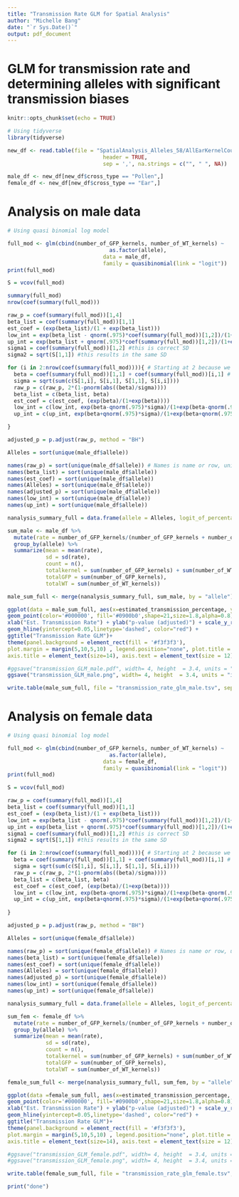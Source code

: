 ```yaml
---
title: "Transmission Rate GLM for Spatial Analysis"
author: "Michelle Bang"
date: "`r Sys.Date()`"
output: pdf_document
---
```


# GLM for transmission rate and determining alleles with significant transmission biases

```r
knitr::opts_chunk$set(echo = TRUE)
```

```r
# Using tidyverse
library(tidyverse)
```

```r
new_df <- read.table(file = "SpatialAnalysis_Alleles_58/AllEarKernelCountData_58.csv",
                              header = TRUE,
                              sep = ',', na.strings = c("", " ", NA))
```

```r
male_df <- new_df[new_df$cross_type == "Pollen",]
female_df <- new_df[new_df$cross_type == "Ear",]
```

# Analysis on male data
```r

# Using quasi binomial log model

full_mod <- glm(cbind(number_of_GFP_kernels, number_of_WT_kernels) ~
                                as.factor(allele),
                              data = male_df,
                              family = quasibinomial(link = "logit"))
print(full_mod)

S = vcov(full_mod)
```

```r
summary(full_mod)
nrow(coef(summary(full_mod)))
```

```r
raw_p = coef(summary(full_mod))[1,4]
beta_list = coef(summary(full_mod))[1,1]
est_coef = (exp(beta_list)/(1 + exp(beta_list)))
low_int = exp(beta_list - qnorm(.975)*coef(summary(full_mod))[1,2])/(1+exp(beta_list - qnorm(.975)*coef(summary(full_mod))[1,2]))
up_int = exp(beta_list + qnorm(.975)*coef(summary(full_mod))[1,2])/(1+exp(beta_list + qnorm(.975)*coef(summary(full_mod))[1,2]))
sigma1 = coef(summary(full_mod))[1,2] #this is correct SD
sigma2 = sqrt(S[1,1]) #this results in the same SD

```

```r
for (i in 2:nrow(coef(summary(full_mod)))){ # Starting at 2 because we already collected the first one...
  beta = coef(summary(full_mod))[1,1] + coef(summary(full_mod))[i,1] # Intercept + Allele coefficient .
  sigma = sqrt(sum(c(S[1,i], S[i,1], S[1,1], S[i,i])))
  raw_p = c(raw_p, 2*(1-pnorm(abs((beta)/sigma))))
  beta_list = c(beta_list, beta)
  est_coef = c(est_coef, (exp(beta)/(1+exp(beta))))
  low_int = c(low_int, exp(beta-qnorm(.975)*sigma)/(1+exp(beta-qnorm(.975)*sigma)))
  up_int = c(up_int, exp(beta+qnorm(.975)*sigma)/(1+exp(beta+qnorm(.975)*sigma)))

}

adjusted_p = p.adjust(raw_p, method = "BH")

Alleles = sort(unique(male_df$allele))

names(raw_p) = sort(unique(male_df$allele)) # Names is name or row, unique only picks unique value from dataset
names(beta_list) = sort(unique(male_df$allele))
names(est_coef) = sort(unique(male_df$allele))
names(Alleles) = sort(unique(male_df$allele))
names(adjusted_p) = sort(unique(male_df$allele))
names(low_int) = sort(unique(male_df$allele))
names(up_int) = sort(unique(male_df$allele))

nanalysis_summary_full = data.frame(allele = Alleles, logit_of_percentage = beta_list, estimated_transmission_percentage = est_coef, lower_confidence_interval = low_int, upper_confidence_interval = up_int, raw_p_value = raw_p, adj_p_value = adjusted_p)

```


```r
sum_male <- male_df %>%
  mutate(rate = number_of_GFP_kernels/(number_of_GFP_kernels + number_of_WT_kernels)) %>%
  group_by(allele) %>%
  summarize(mean = mean(rate), 
            sd = sd(rate),
            count = n(),
            totalkernel = sum(number_of_GFP_kernels) + sum(number_of_WT_kernels),
            totalGFP = sum(number_of_GFP_kernels),
            totalWT = sum(number_of_WT_kernels))
```


```r
male_sum_full <- merge(nanalysis_summary_full, sum_male, by = "allele")
```


```r
ggplot(data = male_sum_full, aes(x=estimated_transmission_percentage, y=adj_p_value)) + 
geom_point(color='#000000', fill='#0900b0',shape=21,size=1.8,alpha=0.8) +
xlab("Est. Transmission Rate") + ylab("p-value (adjusted)") + scale_y_reverse() + 
geom_hline(yintercept=0.05,linetype='dashed', color="red") +
ggtitle("Transmission Rate GLM")+                                                                                                                                                                              
theme(panel.background = element_rect(fill = '#f3f3f3'), 
plot.margin = margin(5,10,5,10) , legend.position="none", plot.title = element_text(hjust = 0.5, size=18),
axis.title = element_text(size=14), axis.text = element_text(size = 12) )

#ggsave("transmission_GLM_male.pdf", width= 4, height  = 3.4, units = "in")
ggsave("transmission_GLM_male.png", width= 4, height  = 3.4, units = "in", dpi=300)
```


```r
write.table(male_sum_full, file = "transmission_rate_glm_male.tsv", sep = "\t", row.names=FALSE) 
```

# Analysis on female data
```r

# Using quasi binomial log model

full_mod <- glm(cbind(number_of_GFP_kernels, number_of_WT_kernels) ~
                                as.factor(allele),
                              data = female_df,
                              family = quasibinomial(link = "logit"))
print(full_mod)

S = vcov(full_mod)
```

```r
raw_p = coef(summary(full_mod))[1,4]
beta_list = coef(summary(full_mod))[1,1]
est_coef = (exp(beta_list)/(1 + exp(beta_list)))
low_int = exp(beta_list - qnorm(.975)*coef(summary(full_mod))[1,2])/(1+exp(beta_list - qnorm(.975)*coef(summary(full_mod))[1,2]))
up_int = exp(beta_list + qnorm(.975)*coef(summary(full_mod))[1,2])/(1+exp(beta_list + qnorm(.975)*coef(summary(full_mod))[1,2]))
sigma1 = coef(summary(full_mod))[1,2] #this is correct SD
sigma2 = sqrt(S[1,1]) #this results in the same SD

```

```r
for (i in 2:nrow(coef(summary(full_mod)))){ # Starting at 2 because we already collected the first one...
  beta = coef(summary(full_mod))[1,1] + coef(summary(full_mod))[i,1] # Intercept + Allele coefficient .
  sigma = sqrt(sum(c(S[1,i], S[i,1], S[1,1], S[i,i])))
  raw_p = c(raw_p, 2*(1-pnorm(abs((beta)/sigma))))
  beta_list = c(beta_list, beta)
  est_coef = c(est_coef, (exp(beta)/(1+exp(beta))))
  low_int = c(low_int, exp(beta-qnorm(.975)*sigma)/(1+exp(beta-qnorm(.975)*sigma)))
  up_int = c(up_int, exp(beta+qnorm(.975)*sigma)/(1+exp(beta+qnorm(.975)*sigma)))
  
}

adjusted_p = p.adjust(raw_p, method = "BH")

Alleles = sort(unique(female_df$allele))

names(raw_p) = sort(unique(female_df$allele)) # Names is name or row, unique only picks unique value from dataset
names(beta_list) = sort(unique(female_df$allele))
names(est_coef) = sort(unique(female_df$allele))
names(Alleles) = sort(unique(female_df$allele))
names(adjusted_p) = sort(unique(female_df$allele))
names(low_int) = sort(unique(female_df$allele))
names(up_int) = sort(unique(female_df$allele))

nanalysis_summary_full = data.frame(allele = Alleles, logit_of_percentage = beta_list, estimated_transmission_percentage = est_coef, lower_confidence_interval = low_int, upper_confidence_interval = up_int, raw_p_value = raw_p, adj_p_value = adjusted_p)

```

```r
sum_fem <- female_df %>%
  mutate(rate = number_of_GFP_kernels/(number_of_GFP_kernels + number_of_WT_kernels)) %>%
  group_by(allele) %>%
  summarize(mean = mean(rate), 
            sd = sd(rate),
            count = n(),
            totalkernel = sum(number_of_GFP_kernels) + sum(number_of_WT_kernels),
            totalGFP = sum(number_of_GFP_kernels),
            totalWT = sum(number_of_WT_kernels))
```

```r
female_sum_full <- merge(nanalysis_summary_full, sum_fem, by = "allele")
```


```r
ggplot(data =female_sum_full, aes(x=estimated_transmission_percentage, y=adj_p_value)) + 
geom_point(color='#000000', fill='#0900b0',shape=21,size=1.8,alpha=0.8) +
xlab("Est. Transmission Rate") + ylab("p-value (adjusted)") + scale_y_reverse() + 
geom_hline(yintercept=0.05,linetype='dashed', color="red") +
ggtitle("Transmission Rate GLM")+                                                                                                                                                                              
theme(panel.background = element_rect(fill = '#f3f3f3'), 
plot.margin = margin(5,10,5,10) , legend.position="none", plot.title = element_text(hjust = 0.5, size=18),
axis.title = element_text(size=14), axis.text = element_text(size = 12) )

#ggsave("transmission_GLM_female.pdf", width= 4, height  = 3.4, units = "in")
#ggsave("transmission_GLM_female.png", width= 4, height  = 3.4, units = "in", dpi=300)
```


```r
write.table(female_sum_full, file = "transmission_rate_glm_female.tsv", sep = "\t", row.names=FALSE) 
```

```r
print("done")
```